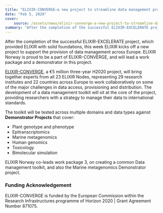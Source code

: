 ```yaml
---
title: "ELIXIR-CONVERGE—a new project to streamline data management practices"
date: "Feb 5, 2020"
cover:
    source: /assets/news/elixir-converge-a-new-project-to-streamline-data-management-practices/cover.png
summary: "After the completion of the successful ELIXIR-EXCELERATE project, which provided ELIXIR with solid foundations, this week ELIXIR kicks off a new project to support the provision of data management across Europe. ELIXIR Norway is proud to be a part of ELIXIR-CONVERGE, and will lead a work package and a demonstrator in this project."
---
```


After the completion of the successful ELIXIR-EXCELERATE project, which provided ELIXIR with
solid foundations, this week ELIXIR kicks off a new project to support the provision of
data management across Europe. ELIXIR Norway is proud to be a part of ELIXIR-CONVERGE, and
will lead a work package and a demonstrator in this project.

[ELIXIR-CONVERGE](https://elixir-europe.org/about-us/how-funded/eu-projects/converge), a €5
million three-year H2020 project, will bring together experts from all 23 ELIXIR Nodes,
representing 29 research institutes and 22 countries across Europe to work collaboratively
on some of the major challenges in data access, provisioning and distribution. The
development of a data management toolkit will sit at the core of the project,
providing researchers with a strategy to manage their data to international standards.

The toolkit will be tested across multiple domains and data types
against **Demonstrator Projects** that cover:

- Plant genotype and phenotype
- Epitranscriptomics
- Marine metagenomics
- Human genomics
- Toxicology
- Bimolecular simulation

ELIXIR Norway co-leads work package 3, on creating a common Data management toolkit,
and also the Marine metagenomics Demonstrator project.

### Funding Acknowledgement

ELIXIR-CONVERGE is funded by the European Commission within the Research Infrastructures
programme of Horizon 2020 | Grant Agreement Number 871075.
